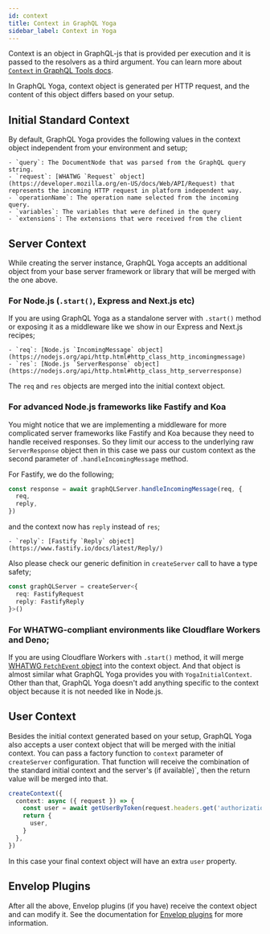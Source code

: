 ```yaml
---
id: context
title: Context in GraphQL Yoga
sidebar_label: Context in Yoga
---
```


Context is an object in GraphQL-js that is provided per execution and it is passed to the resolvers as a third argument. You can learn more about [`Context` in GraphQL Tools docs](https://www.graphql-tools.com/docs/connectors).

In GraphQL Yoga, context object is generated per HTTP request, and the content of this object differs based on your setup.

## Initial Standard Context

By default, GraphQL Yoga provides the following values in the context object independent from your environment and setup;

    - `query`: The DocumentNode that was parsed from the GraphQL query string.
    - `request`: [WHATWG `Request` object](https://developer.mozilla.org/en-US/docs/Web/API/Request) that represents the incoming HTTP request in platform independent way.
    - `operationName`: The operation name selected from the incoming query.
    - `variables`: The variables that were defined in the query
    - `extensions`: The extensions that were received from the client

## Server Context

While creating the server instance, GraphQL Yoga accepts an additional object from your base server framework or library that will be merged with the one above.

### For Node.js (`.start()`, Express and Next.js etc)

If you are using GraphQL Yoga as a standalone server with `.start()` method or exposing it as a middleware like we show in our Express and Next.js recipes;

    - `req`: [Node.js `IncomingMessage` object](https://nodejs.org/api/http.html#http_class_http_incomingmessage)
    - `res`: [Node.js `ServerResponse` object](https://nodejs.org/api/http.html#http_class_http_serverresponse)

The `req` and `res` objects are merged into the initial context object.

### For advanced Node.js frameworks like Fastify and Koa

You might notice that we are implementing a middleware for more complicated server frameworks like Fastify and Koa because they need to handle received responses.
So they limit our access to the underlying raw `ServerResponse` object then in this case we pass our custom context as the second parameter of `.handleIncomingMessage` method.

For Fastify, we do the following;

```ts
const response = await graphQLServer.handleIncomingMessage(req, {
  req,
  reply,
})
```

and the context now has `reply` instead of `res`;

    - `reply`: [Fastify `Reply` object](https://www.fastify.io/docs/latest/Reply/)

Also please check our generic definition in `createServer` call to have a type safety;

```ts
const graphQLServer = createServer<{
  req: FastifyRequest
  reply: FastifyReply
}>()
```

### For WHATWG-compliant environments like Cloudflare Workers and Deno;

If you are using Cloudflare Workers with `.start()` method, it will merge [WHATWG `FetchEvent` object](https://developer.mozilla.org/en-US/docs/Web/API/FetchEvent) into the context object.
And that object is almost similar what GraphQL Yoga provides you with `YogaInitialContext`. Other than that, GraphQL Yoga doesn't add anything specific to the context object because it is not needed like in Node.js.

## User Context

Besides the initial context generated based on your setup, GraphQL Yoga also accepts a user context object that will be merged with the initial context.
You can pass a factory function to `context` parameter of `createServer` configuration. That function will receive the combination of the standard initial context and the server's (if available)`, then the return value will be merged into that.

```ts
createContext({
  context: async ({ request }) => {
    const user = await getUserByToken(request.headers.get('authorization'))
    return {
      user,
    }
  },
})
```

In this case your final context object will have an extra `user` property.

## Envelop Plugins

After all the above, Envelop plugins (if you have) receive the context object and can modify it.
See the documentation for [Envelop plugins](/envelop-plugins) for more information.
